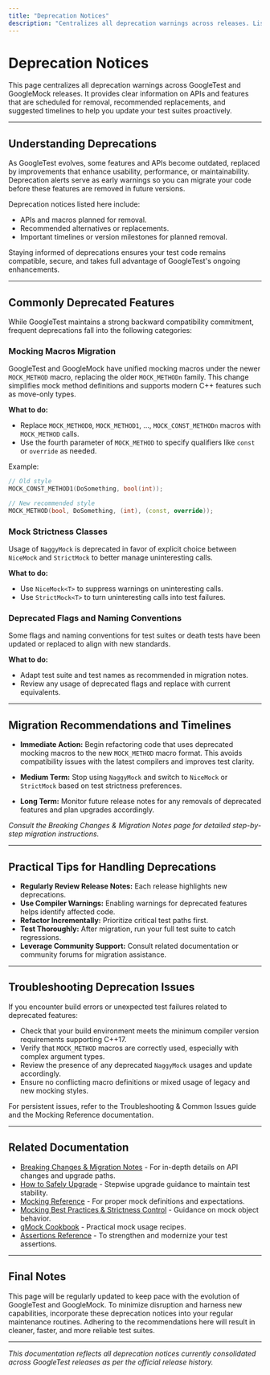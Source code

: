 ```yaml
---
title: "Deprecation Notices"
description: "Centralizes all deprecation warnings across releases. Lists APIs or features scheduled for removal, replacement recommendations, and suggested timelines for action."
---
```


# Deprecation Notices

This page centralizes all deprecation warnings across GoogleTest and GoogleMock releases. It provides clear information on APIs and features that are scheduled for removal, recommended replacements, and suggested timelines to help you update your test suites proactively.

---

## Understanding Deprecations

As GoogleTest evolves, some features and APIs become outdated, replaced by improvements that enhance usability, performance, or maintainability. Deprecation alerts serve as early warnings so you can migrate your code before these features are removed in future versions.

Deprecation notices listed here include:

- APIs and macros planned for removal.
- Recommended alternatives or replacements.
- Important timelines or version milestones for planned removal.

Staying informed of deprecations ensures your test code remains compatible, secure, and takes full advantage of GoogleTest's ongoing enhancements.

---

## Commonly Deprecated Features

While GoogleTest maintains a strong backward compatibility commitment, frequent deprecations fall into the following categories:

### Mocking Macros Migration

GoogleTest and GoogleMock have unified mocking macros under the newer `MOCK_METHOD` macro, replacing the older `MOCK_METHODn` family. This change simplifies mock method definitions and supports modern C++ features such as move-only types.

**What to do:**

- Replace `MOCK_METHOD0`, `MOCK_METHOD1`, ..., `MOCK_CONST_METHODn` macros with `MOCK_METHOD` calls.
- Use the fourth parameter of `MOCK_METHOD` to specify qualifiers like `const` or `override` as needed.

Example:
```cpp
// Old style
MOCK_CONST_METHOD1(DoSomething, bool(int));

// New recommended style
MOCK_METHOD(bool, DoSomething, (int), (const, override));
```

### Mock Strictness Classes

Usage of `NaggyMock` is deprecated in favor of explicit choice between `NiceMock` and `StrictMock` to better manage uninteresting calls.

**What to do:**

- Use `NiceMock<T>` to suppress warnings on uninteresting calls.
- Use `StrictMock<T>` to turn uninteresting calls into test failures.

### Deprecated Flags and Naming Conventions

Some flags and naming conventions for test suites or death tests have been updated or replaced to align with new standards.

**What to do:**

- Adapt test suite and test names as recommended in migration notes.
- Review any usage of deprecated flags and replace with current equivalents.

---

## Migration Recommendations and Timelines

- **Immediate Action:** Begin refactoring code that uses deprecated mocking macros to the new `MOCK_METHOD` macro format. This avoids compatibility issues with the latest compilers and improves test clarity.

- **Medium Term:** Stop using `NaggyMock` and switch to `NiceMock` or `StrictMock` based on test strictness preferences.

- **Long Term:** Monitor future release notes for any removals of deprecated features and plan upgrades accordingly.

*Consult the Breaking Changes & Migration Notes page for detailed step-by-step migration instructions.*

---

## Practical Tips for Handling Deprecations

- **Regularly Review Release Notes:** Each release highlights new deprecations.
- **Use Compiler Warnings:** Enabling warnings for deprecated features helps identify affected code.
- **Refactor Incrementally:** Prioritize critical test paths first.
- **Test Thoroughly:** After migration, run your full test suite to catch regressions.
- **Leverage Community Support:** Consult related documentation or community forums for migration assistance.

---

## Troubleshooting Deprecation Issues

If you encounter build errors or unexpected test failures related to deprecated features:

- Check that your build environment meets the minimum compiler version requirements supporting C++17.
- Verify that `MOCK_METHOD` macros are correctly used, especially with complex argument types.
- Review the presence of any deprecated `NaggyMock` usages and update accordingly.
- Ensure no conflicting macro definitions or mixed usage of legacy and new mocking styles.

For persistent issues, refer to the Troubleshooting & Common Issues guide and the Mocking Reference documentation.

---

## Related Documentation

- [Breaking Changes & Migration Notes](/changelog/migrations-upgrades/breaking-changes) - For in-depth details on API changes and upgrade paths.
- [How to Safely Upgrade](/changelog/migrations-upgrades/upgrade-guide) - Stepwise upgrade guidance to maintain test stability.
- [Mocking Reference](/docs/reference/mocking) - For proper mock definitions and expectations.
- [Mocking Best Practices & Strictness Control](/api-reference/mocking/nice-naggy-strict) - Guidance on mock object behavior.
- [gMock Cookbook](/docs/gmock_cook_book) - Practical mock usage recipes.
- [Assertions Reference](/docs/reference/assertions) - To strengthen and modernize your test assertions.

---

## Final Notes

This page will be regularly updated to keep pace with the evolution of GoogleTest and GoogleMock. To minimize disruption and harness new capabilities, incorporate these deprecation notices into your regular maintenance routines. Adhering to the recommendations here will result in cleaner, faster, and more reliable test suites.


---

*This documentation reflects all deprecation notices currently consolidated across GoogleTest releases as per the official release history.*

